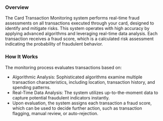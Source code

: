 ### Overview
The Card Transaction Monitoring system performs real-time fraud assessments on all transactions executed through your card, designed to identify and mitigate risks. This system operates with high accuracy by applying advanced algorithms and leveraging real-time data analysis. Each transaction receives a fraud score, which is a calculated risk assessment indicating the probability of fraudulent behavior.

### How It Works
The monitoring process evaluates transactions based on:

- Algorithmic Analysis: Sophisticated algorithms examine multiple transaction characteristics, including location, transaction history, and spending patterns.
- Real-Time Data Analysis: The system utilizes up-to-the-moment data to capture potential fraudulent indicators instantly.
- Upon evaluation, the system assigns each transaction a fraud score, which can be used to decide further action, such as transaction flagging, manual review, or auto-rejection.